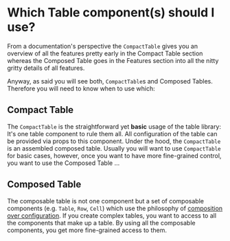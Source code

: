 
<Meta title="First Steps/FAQ" />

# Which Table component(s) should I use?

From a documentation's perspective the `CompactTable` gives you an overview of all the features pretty early in the Compact Table section whereas the Composed Table goes in the Features section into all the nitty gritty details of all features.

Anyway, as said you will see both, `CompactTable`s and Composed Tables. Therefore you will need to know when to use which:

## Compact Table

The `CompactTable` is the straightforward yet **basic** usage of the table library: It's one table component to rule them all. All configuration of the table can be provided via props to this component. Under the hood, the `CompactTable` is an assembled composed table. Usually you will want to use `CompactTable` for basic cases, however, once you want to have more fine-grained control, you want to use the Composed Table ...

## Composed Table

The composable table is not one component but a set of composable components (e.g. `Table`, `Row`, `Cell`) which use the philosophy of [composition over configuration](https://www.robinwieruch.de/react-component-composition/). If you create complex tables, you want to access to all the components that make up a table. By using all the composable components, you get more fine-grained access to them.
